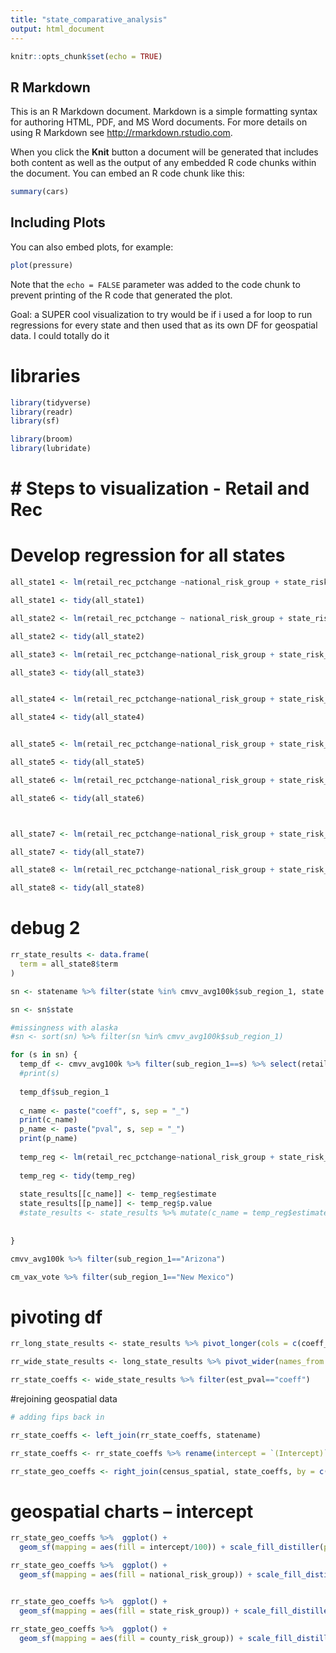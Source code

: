 ```yaml
---
title: "state_comparative_analysis"
output: html_document
---
```


```r
knitr::opts_chunk$set(echo = TRUE)
```

## R Markdown

This is an R Markdown document. Markdown is a simple formatting syntax for authoring HTML, PDF, and MS Word documents. For more details on using R Markdown see <http://rmarkdown.rstudio.com>.

When you click the **Knit** button a document will be generated that includes both content as well as the output of any embedded R code chunks within the document. You can embed an R code chunk like this:

```r
summary(cars)
```

## Including Plots

You can also embed plots, for example:

```r
plot(pressure)
```

Note that the `echo = FALSE` parameter was added to the code chunk to prevent printing of the R code that generated the plot.


Goal: a SUPER cool visualization to try would be if i used a for loop to run regressions for every state and then used that as its own DF for geospatial data. I could totally do it

# libraries
```r
library(tidyverse)
library(readr)
library(sf)

library(broom)
library(lubridate)
```

# # Steps to visualization - Retail and Rec



# Develop regression for all states

```r
all_state1 <- lm(retail_rec_pctchange ~national_risk_group + state_risk_group + county_risk_group, data = cmvv_avg100k)

all_state1 <- tidy(all_state1)

all_state2 <- lm(retail_rec_pctchange ~ national_risk_group + state_risk_group + county_risk_group + svi + per_gop, data = cmvv_avg100k)

all_state2 <- tidy(all_state2)

all_state3 <- lm(retail_rec_pctchange~national_risk_group + state_risk_group + county_risk_group + svi + per_gop + pct_black + pct_hisp + pct_asian + pct_native + pct_pi, data = cmvv_avg100k)

all_state3 <- tidy(all_state3)


all_state4 <- lm(retail_rec_pctchange~national_risk_group + state_risk_group + county_risk_group + svi + cvac + per_gop + pct_black + pct_hisp + pct_asian + pct_native + pct_pi, data = cmvv_avg100k)

all_state4 <- tidy(all_state4)


all_state5 <- lm(retail_rec_pctchange~national_risk_group + state_risk_group + county_risk_group + svi_fac + cvac_fac + per_gop + maj_minority, data = cmvv_avg100k)

all_state5 <- tidy(all_state5)

all_state6 <- lm(retail_rec_pctchange~national_risk_group + state_risk_group + county_risk_group + svi + cvac + per_gop*`Estimated hesitant` + maj_minority, data = cmvv_avg100k)

all_state6 <- tidy(all_state6)



all_state7 <- lm(retail_rec_pctchange~national_risk_group + state_risk_group + county_risk_group + svi + cvac + per_gop +`Estimated hesitant` + maj_minority, data = cmvv_avg100k)

all_state7 <- tidy(all_state7)

all_state8 <- lm(retail_rec_pctchange~national_risk_group + state_risk_group + county_risk_group + svi + cvac + per_gop*`Estimated hesitant` + pct_black + pct_hisp + pct_asian + pct_native + pct_pi + holiday, data = cmvv_avg100k)

all_state8 <- tidy(all_state8)

```




# debug 2
```r




rr_state_results <- data.frame(
  term = all_state8$term
)

sn <- statename %>% filter(state %in% cmvv_avg100k$sub_region_1, state!="Alaska", state!="Hawaii") %>% arrange(state)

sn <- sn$state

#missingness with alaska
#sn <- sort(sn) %>% filter(sn %in% cmvv_avg100k$sub_region_1)

for (s in sn) {
  temp_df <- cmvv_avg100k %>% filter(sub_region_1==s) %>% select(retail_rec_pctchange, national_risk_group, state_risk_group, county_risk_group, svi, cvac, per_gop, `Estimated hesitant`, pct_black, pct_hisp, pct_asian, pct_native, pct_pi, holiday) %>% drop_na()
  #print(s)
  
  temp_df$sub_region_1
  
  c_name <- paste("coeff", s, sep = "_")
  print(c_name)
  p_name <- paste("pval", s, sep = "_")
  print(p_name)
  
  temp_reg <- lm(retail_rec_pctchange~national_risk_group + state_risk_group + county_risk_group + svi + cvac + per_gop*`Estimated hesitant` + pct_black + pct_hisp + pct_asian + pct_native + pct_pi + holiday, data = temp_df)
  
  temp_reg <- tidy(temp_reg)
  
  state_results[[c_name]] <- temp_reg$estimate
  state_results[[p_name]] <- temp_reg$p.value
  #state_results <- state_results %>% mutate(c_name = temp_reg$estimate, p_name <-temp_reg$p.value)
  
  
}

cmvv_avg100k %>% filter(sub_region_1=="Arizona")

cm_vax_vote %>% filter(sub_region_1=="New Mexico")
```
# pivoting df

```r
rr_long_state_results <- state_results %>% pivot_longer(cols = c(coeff_Alabama:pval_Wyoming), names_to = c("est_pval", "state"), names_sep = "_")

rr_wide_state_results <- long_state_results %>% pivot_wider(names_from = term, values_from = value)

rr_state_coeffs <- wide_state_results %>% filter(est_pval=="coeff")
```


#rejoining geospatial data

```r
# adding fips back in

rr_state_coeffs <- left_join(rr_state_coeffs, statename)

rr_state_coeffs <- rr_state_coeffs %>% rename(intercept = `(Intercept)`)

rr_state_geo_coeffs <- right_join(census_spatial, state_coeffs, by = c("GEOID"="sfips"))
```

# geospatial charts -- intercept

```r
rr_state_geo_coeffs %>%  ggplot() + 
  geom_sf(mapping = aes(fill = intercept/100)) + scale_fill_distiller(palette = "YlOrRd", name = "Average Traffic Change")
```


```r
rr_state_geo_coeffs %>%  ggplot() + 
  geom_sf(mapping = aes(fill = national_risk_group)) + scale_fill_distiller(palette = "YlOrRd", name = "Average Traffic Change") + labs(title = "RR - Responsiveness to National Level Cases")


rr_state_geo_coeffs %>%  ggplot() + 
  geom_sf(mapping = aes(fill = state_risk_group)) + scale_fill_distiller(palette = "YlOrRd", name = "Average Traffic Change") + labs(title = "RR - Responsiveness to State Level Cases")

rr_state_geo_coeffs %>%  ggplot() + 
  geom_sf(mapping = aes(fill = county_risk_group)) + scale_fill_distiller(palette = "YlOrRd", name = "Average Traffic Change") + labs(title = "RR- Responsiveness to County Level Cases")
```

